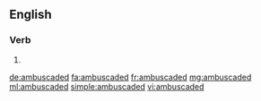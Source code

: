 ==English==

===Verb===
{{head|en|verb form}}

# {{en-past of|ambuscade}}

[[de:ambuscaded]]
[[fa:ambuscaded]]
[[fr:ambuscaded]]
[[mg:ambuscaded]]
[[ml:ambuscaded]]
[[simple:ambuscaded]]
[[vi:ambuscaded]]